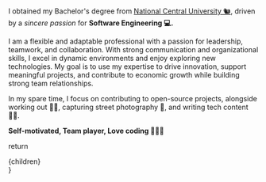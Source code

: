 I obtained my Bachelor's degree from [National Central University 🐿️](https://www.rupp.edu.kh/), driven by a *sincere passion* for **Software Engineering 💻.**

I am a flexible and adaptable professional with a passion for leadership,
teamwork, and collaboration. With strong communication and
organizational skills, I excel in dynamic environments and enjoy exploring
new technologies. My goal is to use my expertise to drive innovation,
support meaningful projects, and contribute to economic growth while
building strong team relationships.

In my spare time, I focus on contributing to open-source projects, alongside working out 💪🏻, capturing street photography 📸, and writing tech content ✍🏻.

**Self-motivated, Team player, Love coding 👨🏻‍💻**

  return <div className="mdx-content">{children}</div>
}
